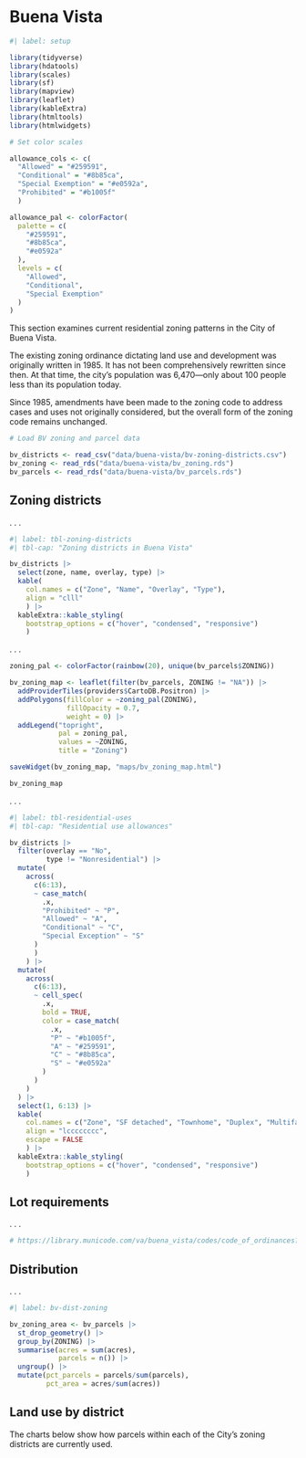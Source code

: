 # Buena Vista

```r
#| label: setup

library(tidyverse)
library(hdatools)
library(scales)
library(sf)
library(mapview)
library(leaflet)
library(kableExtra)
library(htmltools)
library(htmlwidgets)

# Set color scales

allowance_cols <- c(
  "Allowed" = "#259591", 
  "Conditional" = "#8b85ca", 
  "Special Exemption" = "#e0592a",
  "Prohibited" = "#b1005f"
  )

allowance_pal <- colorFactor(
  palette = c(
    "#259591", 
    "#8b85ca", 
    "#e0592a"
  ),
  levels = c(
    "Allowed", 
    "Conditional", 
    "Special Exemption"
  )
)

```

This section examines current residential zoning patterns in the City of Buena Vista.

The existing zoning ordinance dictating land use and development was originally written in 1985. It has not been comprehensively rewritten since then. At that time, the city's population was 6,470---only about 100 people less than its population today.

Since 1985, amendments have been made to the zoning code to address cases and uses not originally considered, but the overall form of the zoning code remains unchanged.

```r

# Load BV zoning and parcel data

bv_districts <- read_csv("data/buena-vista/bv-zoning-districts.csv")
bv_zoning <- read_rds("data/buena-vista/bv_zoning.rds")
bv_parcels <- read_rds("data/buena-vista/bv_parcels.rds")

```

## Zoning districts

. . .

```r
#| label: tbl-zoning-districts
#| tbl-cap: "Zoning districts in Buena Vista"

bv_districts |> 
  select(zone, name, overlay, type) |> 
  kable(
    col.names = c("Zone", "Name", "Overlay", "Type"),
    align = "clll"
    ) |>
  kableExtra::kable_styling(
    bootstrap_options = c("hover", "condensed", "responsive")
    )

```

. . .

```r

zoning_pal <- colorFactor(rainbow(20), unique(bv_parcels$ZONING))

bv_zoning_map <- leaflet(filter(bv_parcels, ZONING != "NA")) |> 
  addProviderTiles(providers$CartoDB.Positron) |> 
  addPolygons(fillColor = ~zoning_pal(ZONING),
              fillOpacity = 0.7,
              weight = 0) |> 
  addLegend("topright",
            pal = zoning_pal,
            values = ~ZONING,
            title = "Zoning")

saveWidget(bv_zoning_map, "maps/bv_zoning_map.html")

bv_zoning_map


```

. . .

```r
#| label: tbl-residential-uses
#| tbl-cap: "Residential use allowances"

bv_districts |> 
  filter(overlay == "No",
         type != "Nonresidential") |> 
  mutate(
    across(
      c(6:13),
      ~ case_match(
        .x,
        "Prohibited" ~ "P",
        "Allowed" ~ "A",
        "Conditional" ~ "C",
        "Special Exception" ~ "S"
      )
      )
    ) |> 
  mutate(
    across(
      c(6:13),
      ~ cell_spec(
        .x,
        bold = TRUE,
        color = case_match(
          .x,
          "P" ~ "#b1005f",
          "A" ~ "#259591",
          "C" ~ "#8b85ca",
          "S" ~ "#e0592a"
        )
      )
    )
  ) |>
  select(1, 6:13) |> 
  kable(
    col.names = c("Zone", "SF detached", "Townhome", "Duplex", "Multifamily", "Group Home", "ADU", "MH", "MHP"),
    align = "lcccccccc",
    escape = FALSE
    ) |>
  kableExtra::kable_styling(
    bootstrap_options = c("hover", "condensed", "responsive")
    )

```

## Lot requirements

. . .

```r

# https://library.municode.com/va/buena_vista/codes/code_of_ordinances?nodeId=PTIIILADERE_ART6USDI_S630.00TASE


```

## Distribution

. . .

```r
#| label: bv-dist-zoning

bv_zoning_area <- bv_parcels |> 
  st_drop_geometry() |> 
  group_by(ZONING) |> 
  summarise(acres = sum(acres),
            parcels = n()) |> 
  ungroup() |> 
  mutate(pct_parcels = parcels/sum(parcels),
         pct_area = acres/sum(acres))


```

## Land use by district

The charts below show how parcels within each of the City's zoning districts are currently used. 
